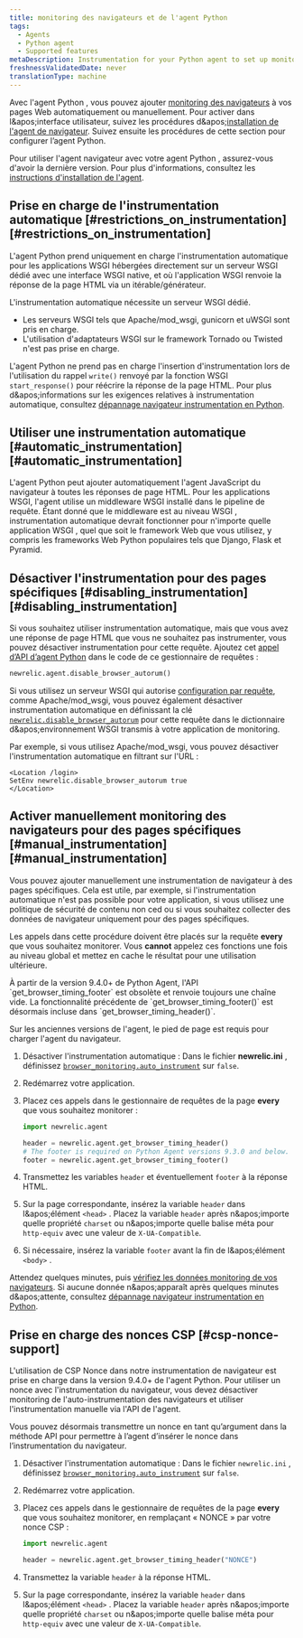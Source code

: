 ```yaml
---
title: monitoring des navigateurs et de l'agent Python
tags:
  - Agents
  - Python agent
  - Supported features
metaDescription: Instrumentation for your Python agent to set up monitoring with browser instrumentation.
freshnessValidatedDate: never
translationType: machine
---
```


Avec l&apos;agent Python , vous pouvez ajouter [monitoring des navigateurs](/docs/browser/new-relic-browser/getting-started/introduction-new-relic-browser) à vos pages Web automatiquement ou manuellement. Pour activer <InlinePopover type="browser" />dans l&amp;apos;interface utilisateur, suivez les procédures d&amp;apos;[installation de l&apos;agent de navigateur](/docs/browser/new-relic-browser/installation/install-new-relic-browser-agent). Suivez ensuite les procédures de cette section pour configurer l’agent Python.

Pour utiliser l&apos;agent navigateur avec votre agent Python , assurez-vous d&apos;avoir la dernière version. Pour plus d&apos;informations, consultez les [instructions d&apos;installation de l&apos;agent](/docs/agents/python-agent/installation-and-configuration/python-agent-installation).

## Prise en charge de l&apos;instrumentation automatique [#restrictions\_on\_instrumentation][#restrictions_on_instrumentation]

L&apos;agent Python prend uniquement en charge l&apos;instrumentation automatique pour les applications WSGI hébergées directement sur un serveur WSGI dédié avec une interface WSGI native, et où l&apos;application WSGI renvoie la réponse de la page HTML via un itérable/générateur.

L&apos;instrumentation automatique nécessite un serveur WSGI dédié.

* Les serveurs WSGI tels que Apache/mod\_wsgi, gunicorn et uWSGI sont pris en charge.
* L&apos;utilisation d&apos;adaptateurs WSGI sur le framework Tornado ou Twisted n&apos;est pas prise en charge.

L&apos;agent Python ne prend pas en charge l&apos;insertion d&apos;instrumentation lors de l&apos;utilisation du rappel `write()` renvoyé par la fonction WSGI `start_response()` pour réécrire la réponse de la page HTML. Pour plus d&amp;apos;informations sur les exigences relatives à instrumentation automatique, consultez [dépannage navigateur instrumentation en Python](/docs/agents/python-agent/troubleshooting/troubleshooting-page-load-timing-python).

## Utiliser une instrumentation automatique [#automatic\_instrumentation][#automatic_instrumentation]

L&apos;agent Python peut ajouter automatiquement l&apos;agent JavaScript du navigateur à toutes les réponses de page HTML. Pour les applications WSGI, l&apos;agent utilise un middleware WSGI installé dans le pipeline de requête. Étant donné que le middleware est au niveau WSGI , instrumentation automatique devrait fonctionner pour n&apos;importe quelle application WSGI , quel que soit le framework Web que vous utilisez, y compris les frameworks Web Python populaires tels que Django, Flask et Pyramid.

## Désactiver l&apos;instrumentation pour des pages spécifiques [#disabling\_instrumentation][#disabling_instrumentation]

Si vous souhaitez utiliser instrumentation automatique, mais que vous avez une réponse de page HTML que vous ne souhaitez pas instrumenter, vous pouvez désactiver instrumentation pour cette requête. Ajoutez cet [appel d’API d’agent Python](/docs/agents/python-agent/installation-configuration/python-agent-configuration#disable_browser_autorum) dans le code de ce gestionnaire de requêtes :

```py
newrelic.agent.disable_browser_autorum()
```

Si vous utilisez un serveur WSGI qui autorise [configuration par requête](/docs/agents/python-agent/installation-configuration/python-agent-configuration#per-request-configuration), comme Apache/mod\_wsgi, vous pouvez également désactiver instrumentation automatique en définissant la clé [`newrelic.disable_browser_autorum`](/docs/agents/python-agent/installation-configuration/python-agent-configuration#disable_browser_autorum) pour cette requête dans le dictionnaire d&amp;apos;environnement WSGI transmis à votre application de monitoring.

Par exemple, si vous utilisez Apache/mod\_wsgi, vous pouvez désactiver l&apos;instrumentation automatique en filtrant sur l&apos;URL :

```apacheconf
<Location /login>
SetEnv newrelic.disable_browser_autorum true
</Location>
```

## Activer manuellement monitoring des navigateurs pour des pages spécifiques [#manual\_instrumentation][#manual_instrumentation]

Vous pouvez ajouter manuellement une instrumentation de navigateur à des pages spécifiques. Cela est utile, par exemple, si l&apos;instrumentation automatique n&apos;est pas possible pour votre application, si vous utilisez une politique de sécurité de contenu non ced ou si vous souhaitez collecter des données de navigateur uniquement pour des pages spécifiques.

Les appels dans cette procédure doivent être placés sur la requête <DNT>**every**</DNT> que vous souhaitez monitorer. Vous <DNT>**cannot**</DNT> appelez ces fonctions une fois au niveau global et mettez en cache le résultat pour une utilisation ultérieure.

<Callout variant="important">
  À partir de la version 9.4.0+ de Python Agent, l&apos;API `get_browser_timing_footer` est obsolète et renvoie toujours une chaîne vide. La fonctionnalité précédente de `get_browser_timing_footer()` est désormais incluse dans `get_browser_timing_header()`.

  Sur les anciennes versions de l&apos;agent, le pied de page est requis pour charger l&apos;agent du navigateur.
</Callout>

1. Désactiver l&apos;instrumentation automatique : Dans le fichier <DNT>**newrelic.ini**</DNT> , définissez [`browser_monitoring.auto_instrument`](/docs/agents/python-agent/installation-configuration/python-agent-configuration#browser-auto) sur `false`.

2. Redémarrez votre application.

3. Placez ces appels dans le gestionnaire de requêtes de la page <DNT>**every**</DNT> que vous souhaitez monitorer :

   ```py
   import newrelic.agent

   header = newrelic.agent.get_browser_timing_header()
   # The footer is required on Python Agent versions 9.3.0 and below.
   footer = newrelic.agent.get_browser_timing_footer()
   ```

4. Transmettez les variables `header` et éventuellement `footer` à la réponse HTML.

5. Sur la page correspondante, insérez la variable `header` dans l&amp;apos;élément `<head>` . Placez la variable `header` après n&amp;apos;importe quelle propriété `charset` ou n&amp;apos;importe quelle balise méta pour `http-equiv` avec une valeur de `X-UA-Compatible`.

6. Si nécessaire, insérez la variable `footer` avant la fin de l&amp;apos;élément `<body>` .

Attendez quelques minutes, puis [vérifiez les données monitoring de vos navigateurs](/docs/browser/new-relic-browser/getting-started/browser-overview-website-performance-glance). Si aucune donnée n&amp;apos;apparaît après quelques minutes d&amp;apos;attente, consultez [dépannage navigateur instrumentation en Python](/docs/agents/python-agent/troubleshooting/troubleshooting-page-load-timing-python).

## Prise en charge des nonces CSP [#csp-nonce-support]

L&apos;utilisation de CSP Nonce dans notre instrumentation de navigateur est prise en charge dans la version 9.4.0+ de l&apos;agent Python. Pour utiliser un nonce avec l&apos;instrumentation du navigateur, vous devez désactiver monitoring de l&apos;auto-instrumentation des navigateurs et utiliser l&apos;instrumentation manuelle via l&apos;API de l&apos;agent.

Vous pouvez désormais transmettre un nonce en tant qu’argument dans la méthode API pour permettre à l’agent d’insérer le nonce dans l’instrumentation du navigateur.

1. Désactiver l&apos;instrumentation automatique : Dans le fichier `newrelic.ini` , définissez [`browser_monitoring.auto_instrument`](/docs/agents/python-agent/installation-configuration/python-agent-configuration#browser-auto) sur `false`.

2. Redémarrez votre application.

3. Placez ces appels dans le gestionnaire de requêtes de la page <DNT>**every**</DNT> que vous souhaitez monitorer, en remplaçant « NONCE » par votre nonce CSP :

   ```py
   import newrelic.agent

   header = newrelic.agent.get_browser_timing_header("NONCE")
   ```

4. Transmettez la variable `header` à la réponse HTML.

5. Sur la page correspondante, insérez la variable `header` dans l&amp;apos;élément `<head>` . Placez la variable `header` après n&amp;apos;importe quelle propriété `charset` ou n&amp;apos;importe quelle balise méta pour `http-equiv` avec une valeur de `X-UA-Compatible`.